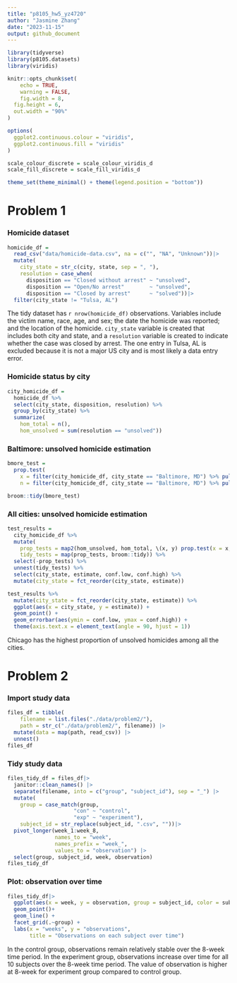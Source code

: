 ```yaml
---
title: "p8105_hw5_yz4720"
author: "Jasmine Zhang"
date: "2023-11-15"
output: github_document
---
```


```r
library(tidyverse)
library(p8105.datasets)
library(viridis)

knitr::opts_chunk$set(
	echo = TRUE,
	warning = FALSE,
	fig.width = 8, 
  fig.height = 6,
  out.width = "90%"
)

options(
  ggplot2.continuous.colour = "viridis",
  ggplot2.continuous.fill = "viridis"
)

scale_colour_discrete = scale_colour_viridis_d
scale_fill_discrete = scale_fill_viridis_d

theme_set(theme_minimal() + theme(legend.position = "bottom"))
```

# Problem 1
### Homicide dataset
```r
homicide_df = 
  read_csv("data/homicide-data.csv", na = c("", "NA", "Unknown"))|> 
  mutate(
    city_state = str_c(city, state, sep = ", "),
    resolution = case_when(
      disposition == "Closed without arrest" ~ "unsolved",
      disposition == "Open/No arrest"        ~ "unsolved",
      disposition == "Closed by arrest"      ~ "solved"))|>  
  filter(city_state != "Tulsa, AL") 
```

The tidy dataset has `r nrow(homicide_df)` observations. Variables include the victim name, race, age, and sex; the date the homicide was reported; and the location of the homicide. `city_state` variable is created that includes both city and state, and a `resolution` variable is created to indicate whether the case was closed by arrest. The one entry in Tulsa, AL is excluded because it is not a major US city and is most likely a data entry error. 

### Homicide status by city
```r
city_homicide_df = 
  homicide_df %>% 
  select(city_state, disposition, resolution) %>% 
  group_by(city_state) %>% 
  summarize(
    hom_total = n(),
    hom_unsolved = sum(resolution == "unsolved"))
```

### Baltimore: unsolved homicide estimation

```r
bmore_test = 
  prop.test(
    x = filter(city_homicide_df, city_state == "Baltimore, MD") %>% pull(hom_unsolved),
    n = filter(city_homicide_df, city_state == "Baltimore, MD") %>% pull(hom_total)) 

broom::tidy(bmore_test) 
```

### All cities: unsolved homicide estimation

```r
test_results = 
  city_homicide_df %>% 
  mutate(
    prop_tests = map2(hom_unsolved, hom_total, \(x, y) prop.test(x = x, n = y)),
    tidy_tests = map(prop_tests, broom::tidy)) %>% 
  select(-prop_tests) %>% 
  unnest(tidy_tests) %>% 
  select(city_state, estimate, conf.low, conf.high) %>% 
  mutate(city_state = fct_reorder(city_state, estimate))
```

```r
test_results %>% 
  mutate(city_state = fct_reorder(city_state, estimate)) %>% 
  ggplot(aes(x = city_state, y = estimate)) + 
  geom_point() + 
  geom_errorbar(aes(ymin = conf.low, ymax = conf.high)) + 
  theme(axis.text.x = element_text(angle = 90, hjust = 1))
```

Chicago has the highest proportion of unsolved homicides among all the cities. 


# Problem 2
### Import study data 

```r
files_df = tibble(
    filename = list.files("./data/problem2/"),
    path = str_c("./data/problem2/", filename)) |>
  mutate(data = map(path, read_csv)) |>
  unnest()
files_df
```

### Tidy study data 

```r
files_tidy_df = files_df|>
  janitor::clean_names() |>
  separate(filename, into = c("group", "subject_id"), sep = "_") |>
  mutate(
    group = case_match(group, 
                     "con" ~ "control", 
                     "exp" ~ "experiment"),
    subject_id = str_replace(subject_id, ".csv", ""))|>
  pivot_longer(week_1:week_8, 
               names_to = "week",
               names_prefix = "week_",
               values_to = "observation") |>
  select(group, subject_id, week, observation)
files_tidy_df
```

### Plot: observation over time 

```r
files_tidy_df|>
  ggplot(aes(x = week, y = observation, group = subject_id, color = subject_id)) +
  geom_point()+
  geom_line() +
  facet_grid(.~group) +
  labs(x = "weeks", y = "observations",
       title = "Observations on each subject over time") 
```

In the control group, observations remain relatively stable over the 8-week time period. In the experiment group, observations increase over time for all 10 subjects over the 8-week time period. The value of observation is higher at 8-week for experiment group compared to control group. 


